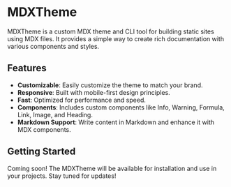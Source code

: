 # MDXTheme

MDXTheme is a custom MDX theme and CLI tool for building static sites using MDX files. It provides a simple way to create rich documentation with various components and styles.

## Features

- **Customizable**: Easily customize the theme to match your brand.
- **Responsive**: Built with mobile-first design principles.
- **Fast**: Optimized for performance and speed.
- **Components**: Includes custom components like Info, Warning, Formula, Link, Image, and Heading.
- **Markdown Support**: Write content in Markdown and enhance it with MDX components.

## Getting Started

Coming soon! The MDXTheme will be available for installation and use in your projects. Stay tuned for updates!
